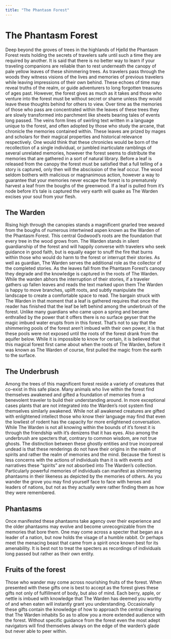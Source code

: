 ```yaml
---
title: "The Phantasm Forest"
---
```


# The Phantasm Forest

Deep beyond the groves of trees in the highlands of Hjelld the Phantasm Forest rests holding the secrets of travelers safe until such a time they are required by another. It is said that there is no better way to learn if your traveling companions are reliable than to rest underneath the canopy of pale yellow leaves of these shimmering trees. As travelers pass through the woods they witness visions of the lives and memories of previous travelers while leaving impressions of their own behind. These echoes of time may reveal truths of the realm, or guide adventurers to long forgotten treasures of ages past. However, the forest gives as much as it takes and those who venture into the forest must be without secret or shame unless they would leave these thoughts behind for others to view.
Over time as the memories of those who pass are concentrated within the leaves of these trees they are slowly transformed into parchment like sheets bearing tales of events long passed. The veins form lines of swirling text written in a language unique to the forest, and often adopted by those who study the arcane, that chronicle the memories contained within. These leaves are prized by mages and scholars for their magical properties and historical relevance respectively. One would think that these chronicles would be born of the recollection of a single individual, or jumbled inarticulate ramblings of several unrelated memories, however the forest seems to distribute the memories that are gathered in a sort of natural library. Before a leaf is released from the canopy the forest must be satisfied that a full telling of a story is captured, only then will the abscission of the leaf occur.
The wood seldom bothers with malicious or magnanimous action, however a way to guarantee that your memories never escape the forest is to prematurely harvest a leaf from the boughs of the greenwood. If a leaf is pulled from it's node before it's tale is captured the very earth will quake as The Warden excises your soul from your flesh.

## The Warden

Rising high through the canopies stands a magnificent gnarled tree weaved from the boughs of numerous intertwined aspen known as the Warden of the Phantasm Forest. This central Godwood's roots are the foundation that every tree in the wood grows from. The Warden stands in silent guardianship of the forest and will happily converse with travelers who seek guidance in good faith, but is equally eager to snuff the fire that burns within those who would do harm to the forest or interrupt their stories.
As well as guardian, The Warden serves the additional role as the collector of the completed stories. As the leaves fall from the Phantasm Forest's canopy they degrade and the knowledge is captured in the roots of The Warden. While the warden abhors the interruption of their stories, if a traveler gathers up fallen leaves and reads the text marked upon them The Warden is happy to move branches, uplift roots, and subtly manipulate the landscape to create a comfortable space to read. The bargain struck with The Warden in that moment that a leaf is gathered requires that once the reader has finished that the leaf be left behind among the underbrush of the forest.
Unlike many guardians who came upon a spring and became enthralled by the power that it offers there is no surface geyser that the magic imbued water erupts from in this forest. That's not to say that the shimmering pools of the forest aren't imbued with their own power, it is that these pools were not exposed until the roots of the forest drank from the aquifer below. While it is impossible to know for certain, it is believed that this magical forest first came about when the roots of The Warden, before it was known as The Warden of course, first pulled the magic from the earth to the surface.

## The Underbrush

Among the trees of this magnificent forest reside a variety of creatures that co-exist in this safe place. Many animals who live within the forest find themselves awakened and gifted a foundation of memories from a benevolent traveler to build their understanding around. In more exceptional cases plants that are not integrated into the Warden's root system find themselves similarly awakened. While not all awakened creatures are gifted with enlightened intellect those who know their language may find that even the lowliest of rodent has the capacity for more enlightened conversation. While The Warden is not all knowing within the bounds of it's forest it is through the friendship with it's denizens that it has eyes.
Also among the underbrush are specters that, contrary to common wisdom, are not true ghosts. The distinction between these ghostly entities and true incorporeal undead is that these renderings do not have their origins in the realm of spirits and rather the realm of memories and the mind. Because the forest is less concerns with the actions of individuals than it is with events and narratives these "spirits" are not absorbed into The Warden's collection. Particularly powerful memories of individuals can manifest as shimmering phantasms in their likeness as depicted by the memories of others. As you wander the grove you may find yourself face to face with heroes and leaders of nations, but not as they actually were rather finding them as how they were remembered.

## Phantasms

Once manifested these phantasms take agency over their experience and the older phantasms may evolve and become unrecognizable from the memories that bore them. One may come across a specter that began as a leader of a nation, but now holds the visage of a humble rabbit. Or perhaps meet the menacing beast that came from a spirit once known best for its amenability. It is best not to treat the specters as recordings of individuals long passed but rather as their own entity.

## Fruits of the forest

Those who wander may come across nourishing fruits of the forest. When presented with these gifts one is best to accept as the forest gives these gifts not only of fulfillment of body, but also of mind. Each berry, apple, or nettle is imbued with knowledge that The Warden has deemed you worthy of and when eaten will instantly grant you understanding. Occasionally these gifts contain the knowledge of how to approach the central clearing that The Warden inhabits So as to allow you a more extended audience with the forest. Without specific guidance from the forest even the most adept navigators will find themselves always on the edge of the warden's glade but never able to peer within.